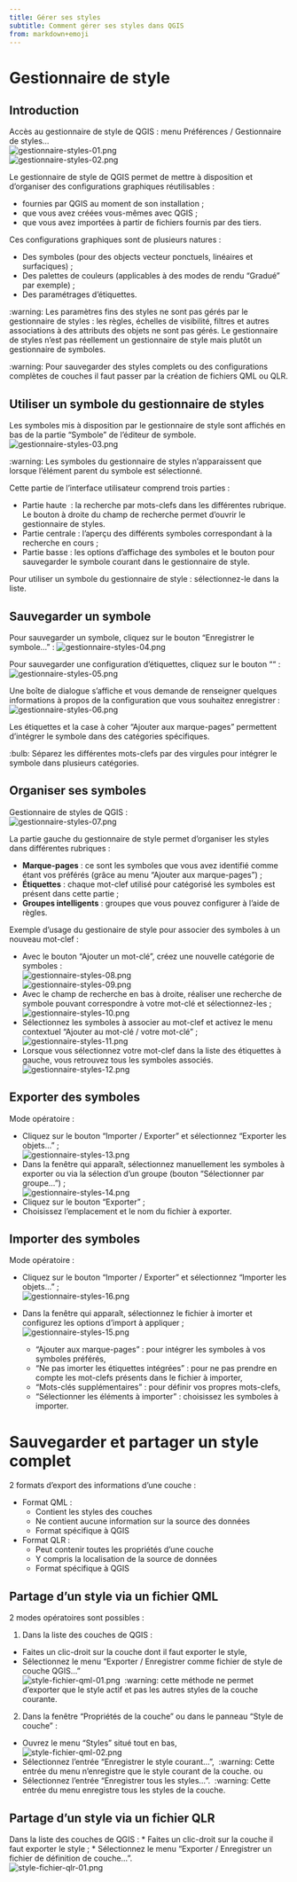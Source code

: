 ```yaml
---
title: Gérer ses styles
subtitle: Comment gérer ses styles dans QGIS
from: markdown+emoji
---
```


# Gestionnaire de style
## Introduction
Accès au gestionnaire de style de QGIS&nbsp;: menu Préférences / Gestionnaire de styles...<br>
![gestionnaire-styles-01.png](assets/gestionnaire-styles-01.png)<br>
![gestionnaire-styles-02.png](assets/gestionnaire-styles-02.png)

Le gestionnaire de style de QGIS permet de mettre à disposition et d'organiser des configurations graphiques réutilisables&nbsp;:

* fournies par QGIS au moment de son installation&nbsp;;
* que vous avez créées vous-mêmes avec QGIS&nbsp;;
* que vous avez importées à partir de fichiers fournis par des tiers.

Ces configurations graphiques sont de plusieurs natures&nbsp;:

* Des symboles (pour des objects vecteur ponctuels, linéaires et surfaciques)&nbsp;;
* Des palettes de couleurs (applicables à des modes de rendu "Gradué" par exemple)&nbsp;;
* Des paramétrages d'étiquettes.

:warning: Les paramètres fins des styles ne sont pas gérés par le gestionnaire de styles&nbsp;: les règles, échelles de visibilité, filtres et autres associations à des attributs des objets ne sont pas gérés. Le gestionnaire de styles n'est pas réellement un gestionnaire de style mais plutôt un gestionnaire de symboles.

:warning: Pour sauvegarder des styles complets ou des configurations complètes de couches il faut passer par la création de fichiers QML ou QLR.

## Utiliser un symbole du gestionnaire de styles
Les symboles mis à disposition par le gestionnaire de style sont affichés en bas de la partie "Symbole" de l'éditeur de symbole.
![gestionnaire-styles-03.png](assets/gestionnaire-styles-03.png)

:warning: Les symboles du gestionnaire de styles n'apparaissent que lorsque l'élément parent du symbole est sélectionné. 

Cette partie de l'interface utilisateur comprend trois parties&nbsp;:

* Partie haute &nbsp;: la recherche par mots-clefs dans les différentes rubrique. Le bouton à droite du champ de recherche permet d'ouvrir le gestionnaire de styles.
* Partie centrale&nbsp;: l'aperçu des différents symboles correspondant à la recherche en cours&nbsp;;
* Partie basse&nbsp;: les options d'affichage des symboles et le bouton pour sauvegarder le symbole courant dans le gestionnaire de style.

Pour utiliser un symbole du gestionnaire de style&nbsp;: sélectionnez-le dans la liste.

## Sauvegarder un symbole
Pour sauvegarder un symbole, cliquez sur le bouton "Enregistrer le symbole..."&nbsp;:
![gestionnaire-styles-04.png](assets/gestionnaire-styles-04.png)

Pour sauvegarder une configuration d'étiquettes, cliquez sur le bouton ""&nbsp;:
![gestionnaire-styles-05.png](assets/gestionnaire-styles-05.png)

Une boîte de dialogue s'affiche et vous demande de renseigner quelques informations à propos de la configuration que vous souhaitez enregistrer&nbsp;:
![gestionnaire-styles-06.png](assets/gestionnaire-styles-06.png)

Les étiquettes et la case à coher "Ajouter aux marque-pages" permettent d'intégrer le symbole dans des catégories spécifiques.

:bulb: Séparez les différentes mots-clefs par des virgules pour intégrer le symbole dans plusieurs catégories.

## Organiser ses symboles
Gestionnaire de styles de QGIS&nbsp;:<br>
![gestionnaire-styles-07.png](assets/gestionnaire-styles-07.png)

La partie gauche du gestionnaire de style permet d'organiser les styles dans différentes rubriques&nbsp;:

* **Marque-pages**&nbsp;: ce sont les symboles que vous avez identifié comme étant vos préférés (grâce au menu "Ajouter aux marque-pages")&nbsp;;
* **Étiquettes**&nbsp;: chaque mot-clef utilisé pour catégorisé les symboles est présent dans cette partie&nbsp;;
* **Groupes intelligents**&nbsp;: groupes que vous pouvez configurer à l'aide de règles.

Exemple d'usage du gestionaire de style pour associer des symboles à un nouveau mot-clef&nbsp;:

* Avec le bouton "Ajouter un mot-clé", créez une nouvelle catégorie de symboles&nbsp;:<br>
![gestionnaire-styles-08.png](assets/gestionnaire-styles-08.png)<br>
![gestionnaire-styles-09.png](assets/gestionnaire-styles-09.png)
* Avec le champ de recherche en bas à droite, réaliser une recherche de symbole pouvant correspondre à votre mot-clé et sélectionnez-les&nbsp;;<br>
![gestionnaire-styles-10.png](assets/gestionnaire-styles-10.png)
* Sélectionnez les symboles à associer au mot-clef et activez le menu contextuel "Ajouter au mot-clé / votre mot-clé"&nbsp;;<br>
![gestionnaire-styles-11.png](assets/gestionnaire-styles-11.png)
* Lorsque vous sélectionnez votre mot-clef dans la liste des étiquettes à gauche, vous retrouvez tous les symboles associés.<br>
![gestionnaire-styles-12.png](assets/gestionnaire-styles-12.png)

## Exporter des symboles
Mode opératoire&nbsp;:

* Cliquez sur le bouton "Importer / Exporter" et sélectionnez "Exporter les objets..."&nbsp;;<br>
![gestionnaire-styles-13.png](assets/gestionnaire-styles-13.png)
* Dans la fenêtre qui apparaît, sélectionnez manuellement les symboles à exporter ou via la sélection d'un groupe (bouton "Sélectionner par groupe...")&nbsp;;<br>
![gestionnaire-styles-14.png](assets/gestionnaire-styles-14.png)
* Cliquez sur le bouton "Exporter"&nbsp;;
* Choisissez l'emplacement et le nom du fichier à exporter.

## Importer des symboles
Mode opératoire&nbsp;:

* Cliquez sur le bouton "Importer / Exporter" et sélectionnez "Importer les objets..."&nbsp;;<br>
![gestionnaire-styles-16.png](assets/gestionnaire-styles-16.png)

* Dans la fenêtre qui apparaît, sélectionnez le fichier à imorter et configurez les options d'import à appliquer&nbsp;;<br>
![gestionnaire-styles-15.png](assets/gestionnaire-styles-15.png)
  * "Ajouter aux marque-pages"&nbsp;: pour intégrer les symboles à vos symboles préférés,
  * "Ne pas imorter les étiquettes intégrées"&nbsp;: pour ne pas prendre en compte les mot-clefs présents dans le fichier à importer,
  * "Mots-clés supplémentaires"&nbsp;: pour définir vos propres mots-clefs,
  * "Sélectionner les éléments à importer"&nbsp;: choisissez les symboles à importer.

# Sauvegarder et partager un style complet
2 formats d’export des informations d’une couche&nbsp;:

* Format QML&nbsp;:
  * Contient les styles des couches
  * Ne contient aucune information sur la source des données
  * Format spécifique à QGIS

* Format QLR&nbsp;:
  * Peut contenir toutes les propriétés d’une couche
  * Y compris la localisation de la source de données
  * Format spécifique à QGIS

## Partage d'un style via un fichier QML
2 modes opératoires sont possibles&nbsp;:

1. Dans la liste des couches de QGIS&nbsp;:
  * Faites un clic-droit sur la couche dont il faut exporter le style,
  * Sélectionnez le menu "Exporter / Enregistrer comme fichier de style de couche QGIS..."<br>
![style-fichier-qml-01.png](assets/style-fichier-qml-01.png)
 &nbsp;:warning: cette méthode ne permet d'exporter que le style actif et pas les autres styles de la couche courante.
  
2. Dans la fenêtre "Propriétés de la couche" ou dans le panneau "Style de couche"&nbsp;:
  * Ouvrez le menu "Styles" situé tout en bas,<br>
![style-fichier-qml-02.png](assets/style-fichier-qml-02.png)
  * Sélectionnez l'entrée "Enregistrer le style courant...",
 &nbsp;:warning: Cette entrée du menu n'enregistre que le style courant de la couche.
  ou
  * Sélectionnez l'entrée "Enregistrer tous les styles...".
 &nbsp;:warning: Cette entrée du menu enregistre tous les styles de la couche.

## Partage d'un style via un fichier QLR
Dans la liste des couches de QGIS&nbsp;:
* Faites un clic-droit sur la couche il faut exporter le style&nbsp;;
* Sélectionnez le menu "Exporter / Enregistrer un fichier de définition de couche...".<br>
![style-fichier-qlr-01.png](assets/style-fichier-qlr-01.png)
